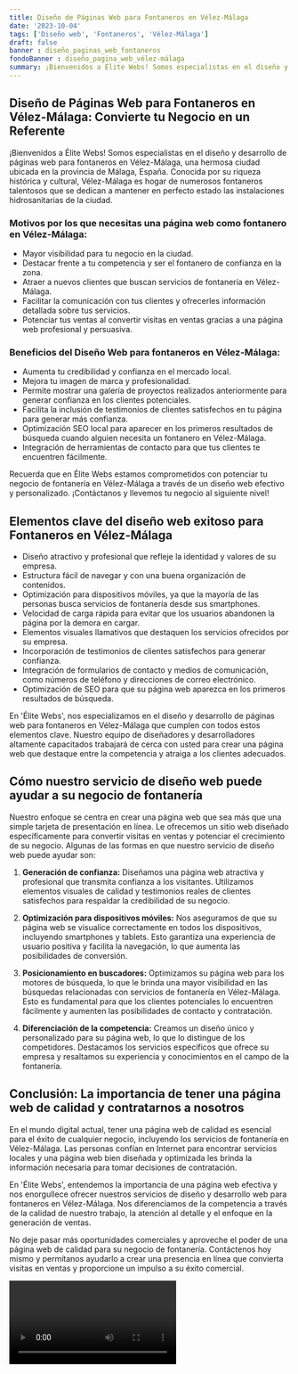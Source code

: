 ```yaml
---
title: Diseño de Páginas Web para Fontaneros en Vélez-Málaga
date: '2023-10-04'
tags: ['Diseño web', 'Fontaneros', 'Vélez-Málaga']
draft: false
banner : diseño_paginas_web_fontaneros
fondoBanner : diseño_pagina_web_vélez-málaga
summary: ¡Bienvenidos a Élite Webs! Somos especialistas en el diseño y desarrollo de páginas web para fontaneros en VélezMálaga, una hermosa ciudad ubicada en la provincia de Málaga, España. Conocida por su riqueza histórica y cultural, VélezMálaga es hogar de numerosos fontaneros talentosos que se dedican a mantener en perfecto estado las instalaciones hidrosanitarias de la ciudad.
---
```


## Diseño de Páginas Web para Fontaneros en Vélez-Málaga: Convierte tu Negocio en un Referente

¡Bienvenidos a Élite Webs! Somos especialistas en el diseño y desarrollo de páginas web para fontaneros en Vélez-Málaga, una hermosa ciudad ubicada en la provincia de Málaga, España. Conocida por su riqueza histórica y cultural, Vélez-Málaga es hogar de numerosos fontaneros talentosos que se dedican a mantener en perfecto estado las instalaciones hidrosanitarias de la ciudad.

### Motivos por los que necesitas una página web como fontanero en Vélez-Málaga:

- Mayor visibilidad para tu negocio en la ciudad.
- Destacar frente a tu competencia y ser el fontanero de confianza en la zona.
- Atraer a nuevos clientes que buscan servicios de fontanería en Vélez-Málaga.
- Facilitar la comunicación con tus clientes y ofrecerles información detallada sobre tus servicios.
- Potenciar tus ventas al convertir visitas en ventas gracias a una página web profesional y persuasiva.

### Beneficios del Diseño Web para fontaneros en Vélez-Málaga:

- Aumenta tu credibilidad y confianza en el mercado local.
- Mejora tu imagen de marca y profesionalidad.
- Permite mostrar una galería de proyectos realizados anteriormente para generar confianza en los clientes potenciales.
- Facilita la inclusión de testimonios de clientes satisfechos en tu página para generar más confianza.
- Optimización SEO local para aparecer en los primeros resultados de búsqueda cuando alguien necesita un fontanero en Vélez-Málaga.
- Integración de herramientas de contacto para que tus clientes te encuentren fácilmente.

Recuerda que en Élite Webs estamos comprometidos con potenciar tu negocio de fontanería en Vélez-Málaga a través de un diseño web efectivo y personalizado. ¡Contáctanos y llevemos tu negocio al siguiente nivel!

<GifSeo />

<Cta />

## Elementos clave del diseño web exitoso para Fontaneros en Vélez-Málaga

- Diseño atractivo y profesional que refleje la identidad y valores de su empresa.
- Estructura fácil de navegar y con una buena organización de contenidos.
- Optimización para dispositivos móviles, ya que la mayoría de las personas busca servicios de fontanería desde sus smartphones.
- Velocidad de carga rápida para evitar que los usuarios abandonen la página por la demora en cargar.
- Elementos visuales llamativos que destaquen los servicios ofrecidos por su empresa.
- Incorporación de testimonios de clientes satisfechos para generar confianza.
- Integración de formularios de contacto y medios de comunicación, como números de teléfono y direcciones de correo electrónico.
- Optimización de SEO para que su página web aparezca en los primeros resultados de búsqueda.

En 'Élite Webs', nos especializamos en el diseño y desarrollo de páginas web para fontaneros en Vélez-Málaga que cumplen con todos estos elementos clave. Nuestro equipo de diseñadores y desarrolladores altamente capacitados trabajará de cerca con usted para crear una página web que destaque entre la competencia y atraiga a los clientes adecuados.

## Cómo nuestro servicio de diseño web puede ayudar a su negocio de fontanería

Nuestro enfoque se centra en crear una página web que sea más que una simple tarjeta de presentación en línea. Le ofrecemos un sitio web diseñado específicamente para convertir visitas en ventas y potenciar el crecimiento de su negocio. Algunas de las formas en que nuestro servicio de diseño web puede ayudar son:

1. **Generación de confianza:** Diseñamos una página web atractiva y profesional que transmita confianza a los visitantes. Utilizamos elementos visuales de calidad y testimonios reales de clientes satisfechos para respaldar la credibilidad de su negocio.

2. **Optimización para dispositivos móviles:** Nos aseguramos de que su página web se visualice correctamente en todos los dispositivos, incluyendo smartphones y tablets. Esto garantiza una experiencia de usuario positiva y facilita la navegación, lo que aumenta las posibilidades de conversión.

3. **Posicionamiento en buscadores:** Optimizamos su página web para los motores de búsqueda, lo que le brinda una mayor visibilidad en las búsquedas relacionadas con servicios de fontanería en Vélez-Málaga. Esto es fundamental para que los clientes potenciales lo encuentren fácilmente y aumenten las posibilidades de contacto y contratación.

4. **Diferenciación de la competencia:** Creamos un diseño único y personalizado para su página web, lo que lo distingue de los competidores. Destacamos los servicios específicos que ofrece su empresa y resaltamos su experiencia y conocimientos en el campo de la fontanería.

## Conclusión: La importancia de tener una página web de calidad y contratarnos a nosotros

En el mundo digital actual, tener una página web de calidad es esencial para el éxito de cualquier negocio, incluyendo los servicios de fontanería en Vélez-Málaga. Las personas confían en Internet para encontrar servicios locales y una página web bien diseñada y optimizada les brinda la información necesaria para tomar decisiones de contratación.

En 'Élite Webs', entendemos la importancia de una página web efectiva y nos enorgullece ofrecer nuestros servicios de diseño y desarrollo web para fontaneros en Vélez-Málaga. Nos diferenciamos de la competencia a través de la calidad de nuestro trabajo, la atención al detalle y el enfoque en la generación de ventas.

No deje pasar más oportunidades comerciales y aproveche el poder de una página web de calidad para su negocio de fontanería. Contáctenos hoy mismo y permítanos ayudarlo a crear una presencia en línea que convierta visitas en ventas y proporcione un impulso a su éxito comercial.

<Video />

<CtaBot job='Fontaneros' city='Vélez-Málaga'/>

<Gmaps query='Vélez-Málaga+españa+maps' />